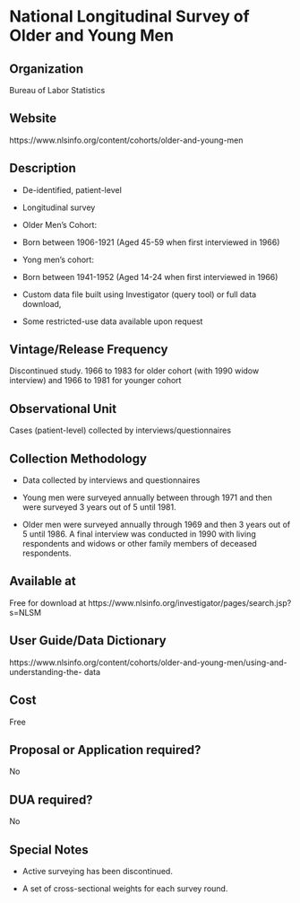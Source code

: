 \mainmatter

<!-- Generated by generateRmd.R; do not edit by hand  -->

# National Longitudinal Survey of Older and Young Men

## Organization
Bureau of Labor Statistics

## Website
https://www.nlsinfo.org/content/cohorts/older-and-young-men

## Description
*	De-identified, patient-level 
*	Longitudinal survey 
*	Older Men’s Cohort: 
*	Born between 1906-1921 (Aged 45-59 when first interviewed in 1966) 
*	Yong men’s cohort: 
*	Born between 1941-1952 (Aged 14-24 when first interviewed in 1966) 
*	Custom data file built using Investigator (query tool) or full data download, 
*	Some restricted-use data available upon request

## Vintage/Release Frequency
Discontinued study. 1966 to 1983 for older cohort (with 1990 widow interview) and 1966 to 1981 for younger cohort

## Observational Unit
Cases (patient-level) collected by interviews/questionnaires

## Collection Methodology
*	Data collected by interviews and questionnaires 
*	Young men were surveyed annually between through 1971 and then were surveyed 3 years out of 5 until 1981. 
*	Older men were surveyed annually through 1969 and then 3 years out of 5 until 1986. A final interview was conducted in 1990 with living respondents and widows or other family members of deceased respondents.

## Available at
Free for download at https://www.nlsinfo.org/investigator/pages/search.jsp?s=NLSM

## User Guide/Data Dictionary
https://www.nlsinfo.org/content/cohorts/older-and-young-men/using-and-understanding-the- data

## Cost
Free

## Proposal or Application required?
No

## DUA required?
No

## Special Notes
*	Active surveying has been discontinued. 
*	A set of cross-sectional weights for each survey round.

